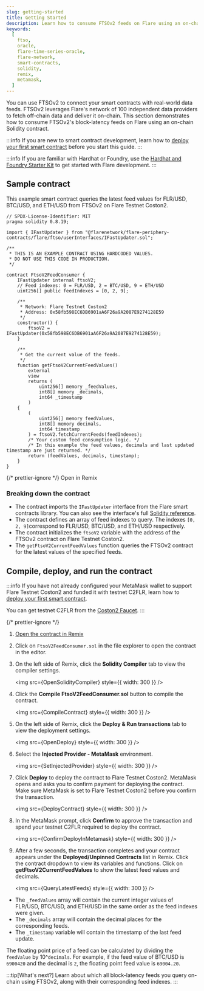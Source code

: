 ```yaml
---
slug: getting-started
title: Getting Started
description: Learn how to consume FTSOv2 feeds on Flare using an on-chain Solidity contract.
keywords:
  [
    ftso,
    oracle,
    flare-time-series-oracle,
    flare-network,
    smart-contracts,
    solidity,
    remix,
    metamask,
  ]
---
```



You can use FTSOv2 to connect your smart contracts with real-world data feeds. FTSOv2 leverages Flare's network of 100 independent data providers to fetch off-chain data and deliver it on-chain. This section demonstrates how to consume FTSOv2's block-latency feeds on Flare using an on-chain Solidity contract.

:::info
If you are new to smart contract development, learn how to [deploy your first smart contract](/guides/deploy-first-contract) before you start this guide.
:::

:::info
If you are familiar with Hardhat or Foundry, use the [Hardhat and Foundry Starter Kit](/guides/hardhat-foundry-starter-kit) to get started with Flare development.
:::

## Sample contract

This example smart contract queries the latest feed values for FLR/USD, BTC/USD, and ETH/USD from FTSOv2 on Flare Testnet Coston2.

```solidity title="FtsoV2FeedConsumer.sol"
// SPDX-License-Identifier: MIT
pragma solidity 0.8.19;

import { IFastUpdater } from "@flarenetwork/flare-periphery-contracts/flare/ftso/userInterfaces/IFastUpdater.sol";

/**
 * THIS IS AN EXAMPLE CONTRACT USING HARDCODED VALUES.
 * DO NOT USE THIS CODE IN PRODUCTION.
 */

contract FtsoV2FeedConsumer {
    IFastUpdater internal ftsoV2;
    // Feed indexes: 0 = FLR/USD, 2 = BTC/USD, 9 = ETH/USD
    uint256[] public feedIndexes = [0, 2, 9];

    /**
     * Network: Flare Testnet Coston2
     * Address: 0x58fb598EC6DB6901aA6F26a9A2087E9274128E59
     */
    constructor() {
        ftsoV2 = IFastUpdater(0x58fb598EC6DB6901aA6F26a9A2087E9274128E59);
    }

    /**
     * Get the current value of the feeds.
     */
    function getFtsoV2CurrentFeedValues()
        external
        view
        returns (
            uint256[] memory _feedValues,
            int8[] memory _decimals,
            int64 _timestamp
        )
    {
        (
            uint256[] memory feedValues,
            int8[] memory decimals,
            int64 timestamp
        ) = ftsoV2.fetchCurrentFeeds(feedIndexes);
        /* Your custom feed consumption logic. */
        /* In this example the feed values, decimals and last updated timestamp are just returned. */
        return (feedValues, decimals, timestamp);
    }
}
```

{/* prettier-ignore */}
<Remix href="https://remix.ethereum.org/#version=soljson-v0.8.19+commit.7dd6d404.js&optimize=true&runs=200&gist=d6181b71e7932701efbc6c3c78898f5a">Open in Remix</Remix>

### Breaking down the contract

- The contract imports the `IFastUpdater` interface from the Flare smart contracts library. You can also see the interface's full [Solidity reference](./solidity-reference/IFastUpdater).
- The contract defines an array of feed indexes to query. The indexes `[0, 2, 9]`correspond to FLR/USD, BTC/USD, and ETH/USD respectively.
- The contract initializes the `ftsoV2` variable with the address of the FTSOv2 contract on Flare Testnet Coston2.
- The `getFtsoV2CurrentFeedValues` function queries the FTSOv2 contract for the latest values of the specified feeds.

## Compile, deploy, and run the contract

:::info
If you have not already configured your MetaMask wallet to support Flare Testnet Coston2 and funded it with testnet C2FLR, learn how to [deploy your first smart contract](../../guides/deploy-first-contract).

You can get testnet C2FLR from the [Coston2 Faucet](https://faucet.flare.network/coston2).
:::

{/* prettier-ignore */}
1. [Open the contract in Remix](https://remix.ethereum.org/#version=soljson-v0.8.19+commit.7dd6d404.js&optimize=true&runs=200&gist=d6181b71e7932701efbc6c3c78898f5a)

2. Click on `FtsoV2FeedConsumer.sol` in the file explorer to open the contract in the editor.

2. On the left side of Remix, click the **Solidity Compiler** tab to view the compiler settings.

   <img src={OpenSolidityCompiler} style={{ width: 300 }} />

3. Click the **Compile FtsoV2FeedConsumer.sol** button to compile the contract.

    <img src={CompileContract} style={{ width: 300 }} />

4. On the left side of Remix, click the **Deploy & Run transactions** tab to view the deployment settings.

   <img src={OpenDeploy} style={{ width: 300 }} />

5. Select the **Injected Provider - MetaMask** environment.

   <img src={SetInjectedProvider} style={{ width: 300 }} />

6. Click **Deploy** to deploy the contract to Flare Testnet Coston2. MetaMask opens and asks you to confirm payment for deploying the contract. Make sure MetaMask is set to Flare Testnet Coston2 before you confirm the transaction.

    <img src={DeployContract} style={{ width: 300 }} />

7. In the MetaMask prompt, click **Confirm** to approve the transaction and spend your testnet C2FLR required to deploy the contract.

    <img src={ConfirmDeployInMetamask} style={{ width: 300 }} />

8. After a few seconds, the transaction completes and your contract appears under the **Deployed/Unpinned Contracts** list in Remix. Click the contract dropdown to view its variables and functions. Click on **getFtsoV2CurrentFeedValues** to show the latest feed values and decimals.

    <img src={QueryLatestFeeds} style={{ width: 300 }} />

- The `_feedValues` array will contain the current integer values of FLR/USD, BTC/USD, and ETH/USD in the same order as the feed indexes were given.
- The `_decimals` array will contain the decimal places for the corresponding feeds.
- The `_timestamp` variable will contain the timestamp of the last feed update.

The floating point price of a feed can be calculated by dividing the `feedValue` by 10^`decimals`. For example, if the feed value of BTC/USD is `6900420` and the decimal is `2`, the floating point feed value is `69004.20`.

:::tip[What's next?]
Learn about which all block-latency feeds you query on-chain using FTSOv2, along with their corresponding feed indexes.
:::
